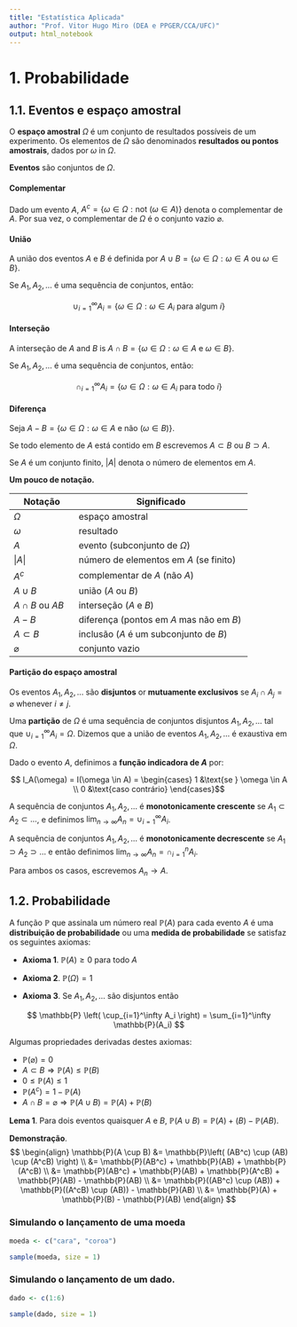 ```yaml
---
title: "Estatística Aplicada"
author: "Prof. Vitor Hugo Miro (DEA e PPGER/CCA/UFC)"
output: html_notebook
---
```


# 1. Probabilidade

## 1.1. Eventos e espaço amostral

O **espaço amostral** $\Omega$  é um conjunto de resultados possíveis de um experimento.  Os elementos de $\Omega$ são denominados **resultados ou pontos amostrais**, dados por $\omega$ in $\Omega$. 

**Eventos** são conjuntos de $\Omega$.

#### Complementar
Dado um evento $A$, $A^c = \{ \omega \in \Omega : \text{not } (\omega \in A) \}$ denota o complementar de $A$.  Por sua vez, o complementar de $\Omega$ é o conjunto vazio $\varnothing$.

#### União
A união dos eventos $A$ e $B$ é definida por $A \cup B = \{ \omega \in \Omega : \omega \in A \text{ ou } \omega \in B \}$.

Se $A_1, A_2, \dots$ é uma sequência de conjuntos, então:

$$ \cup_{i=1}^\infty A_i = \left\{ \omega \in \Omega : \omega \in A_i \text{ para algum } i \right\}$$

#### Interseção
A interseção de $A$ and $B$ is $A \cap B = \{ \omega \in \Omega : \omega \in A \text{ e } \omega \in B \}$.

Se $A_1, A_2, \dots$ é uma sequência de conjuntos, então:

$$ \cap_{i=1}^\infty A_i = \left\{ \omega \in \Omega : \omega \in A_i \text{ para todo } i \right\}$$

#### Diferença
Seja $A - B = \left\{ \omega \in \Omega : \omega \in A \text{ e não } (\omega \in B) \right\}$.

Se todo elemento de $A$ está contido em $B$ escrevemos $A \subset B$ ou $B \supset A$.

Se $A$ é um conjunto finito, $|A|$ denota o número de elementos em $A$.


**Um pouco de notação.**

| Notação            | Significado                                        |
|--------------------|----------------------------------------------------|
| $\Omega$           | espaço amostral                                    |
| $\omega$           | resultado                                          | 
| $A$                | evento (subconjunto de $\Omega$)                   |
| $\vert A \vert$    | número de elementos em $A$ (se finito)             |
| $A^c$              | complementar de $A$ (não $A$)                      |
| $A \cup B$         | união ($A$ ou $B$)                                 |
| $A \cap B$ ou $AB$ | interseção ($A$ e $B$)                             |
| $A - B$            | diferença (pontos em $A$ mas não em $B$)           |
| $A \subset B$      | inclusão ($A$ é um subconjunto de $B$)             |
| $\varnothing$      | conjunto vazio                                     |


#### Partição do espaço amostral
Os eventos $A_1, A_2, \dots$ são **disjuntos** or **mutuamente exclusivos** se $A_i \cap A_j = \varnothing$ whenever $i \neq j$.  

Uma **partição** de $\Omega$ é uma sequência de conjuntos disjuntos $A_1, A_2, \dots$ tal que $\cup_{i=1}^\infty A_i = \Omega$. Dizemos que a união de eventos $A_1, A_2, \dots$ é exaustiva em $\Omega$.

Dado o evento $A$, definimos a **função indicadora de $A$** por:

$$ I_A(\omega) = I(\omega \in A) = \begin{cases}
1 &\text{se } \omega \in A \\
0 &\text{caso contrário}
\end{cases}$$

A sequência de conjuntos $A_1, A_2, \dots$ é **monotonicamente crescente** se $A_1 \subset A_2 \subset \dots$, e definimos $\lim_{n \rightarrow \infty} A_n = \cup_{i=1}^\infty A_i$.

A sequência de conjuntos $A_1, A_2, \dots$ é **monotonicamente decrescente** se $A_1 \supset A_2 \supset \dots$ e então definimos $\lim_{n \rightarrow \infty} A_n = \cap_{i=1}^n A_i$.

Para ambos os casos, escrevemos $A_n \rightarrow A$.


## 1.2. Probabilidade

A função $\mathbb{P}$ que assinala um número real $\mathbb{P}(A)$ para cada evento $A$  é uma **distribuição de probabilidade** ou uma **medida de probabilidade** se satisfaz os seguintes axiomas:

- **Axioma 1**.
$\mathbb{P}(A) \geq 0$ para todo $A$

- **Axioma 2**.
$\mathbb{P}(\Omega) = 1$

- **Axioma 3**.
Se $A_1, A_2, \dots$ são disjuntos então

$$ \mathbb{P} \left( \cup_{i=1}^\infty A_i \right) = \sum_{i=1}^\infty \mathbb{P}(A_i) $$

Algumas propriedades derivadas destes axiomas:

- $\mathbb{P}(\varnothing) = 0$
- $A \subset B \Rightarrow \mathbb{P}(A) \leq \mathbb{P}(B)$
- $0 \leq \mathbb{P}(A) \leq 1$
- $\mathbb{P}\left(A^c\right) = 1 - \mathbb{P}(A)$
- $A \cap B = \varnothing \Rightarrow \mathbb{P}(A \cup B) = \mathbb{P}(A) + \mathbb{P}(B)$



**Lema 1**.  Para dois eventos quaisquer $A$ e $B$, $\mathbb{P}(A \cup B) = \mathbb{P}(A) + \mathbb(B) - \mathbb{P}(AB)$.

**Demonstração**. 
$$
\begin{align}
\mathbb{P}(A \cup B) &= \mathbb{P}\left( (AB^c) \cup (AB) \cup (A^cB) \right) \\
&= \mathbb{P}(AB^c) + \mathbb{P}(AB) + \mathbb{P}(A^cB) \\
&= \mathbb{P}(AB^c) + \mathbb{P}(AB) + \mathbb{P}(A^cB) + \mathbb{P}(AB) - \mathbb{P}(AB) \\
&= \mathbb{P}((AB^c) \cup (AB)) + \mathbb{P}((A^cB) \cup (AB)) - \mathbb{P}(AB) \\
&= \mathbb{P}(A) + \mathbb{P}(B) - \mathbb{P}(AB)
\end{align}
$$



### Simulando o lançamento de uma moeda

```r
moeda <- c("cara", "coroa")

sample(moeda, size = 1)
```

### Simulando o lançamento de um dado.
```r
dado <- c(1:6)

sample(dado, size = 1)
```